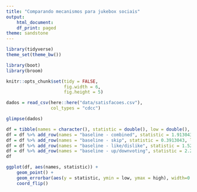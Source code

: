 ```yaml
---
title: "Comparando mecanismos para jukebox sociais"
output:
    html_document:
    df_print: paged
theme: sandstone
---
```


```r
library(tidyverse)
theme_set(theme_bw())

library(boot)
library(broom)

knitr::opts_chunk$set(tidy = FALSE,
                      fig.width = 6,
                      fig.height = 5)

```

```r
dados = read_csv(here::here("data/satisfacoes.csv"), 
                 col_types = "cdcc") 

glimpse(dados)
```


```r
df = tibble(names = character(), statistic = double(), low = double(), high = double())
df = df %>% add_row(names = "baseline - combined", statistic = 1.913043	, low = 1.59956, high = 2.251426)
df = df %>% add_row(names = "baseline - skip", statistic = 0.3913043, low = 0.04759741, high = 0.7165453)
df = df %>% add_row(names = "baseline - like/dislike", statistic = 1.521739, low = 1.179048, high = 1.876336)
df = df %>% add_row(names = "baseline - up/downvoting", statistic = 2.26087, low = 1.961678, high = 2.602931)
df
```


```r
ggplot(df, aes(names, statistic)) + 
    geom_point() +
    geom_errorbar(aes(y = statistic, ymin = low, ymax = high), width=0.2) +
    coord_flip()
```

